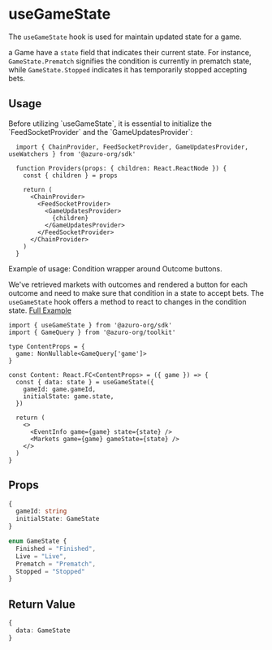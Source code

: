 
# useGameState

The `useGameState` hook is used for maintain updated state for a game.

a Game have a `state` field that indicates their current state. For instance, `GameState.Prematch` signifies the condition is currently in prematch state, while `GameState.Stopped` indicates it has temporarily stopped accepting bets.

## Usage

<Callout type="warning">
  Before utilizing `useGameState`, it is essential to initialize the `FeedSocketProvider` and the `GameUpdatesProvider`:

  ```tsx
    import { ChainProvider, FeedSocketProvider, GameUpdatesProvider, useWatchers } from '@azuro-org/sdk'

    function Providers(props: { children: React.ReactNode }) {
      const { children } = props

      return (
        <ChainProvider>
          <FeedSocketProvider>
            <GameUpdatesProvider>
              {children}
            </GameUpdatesProvider>
          </FeedSocketProvider>
        </ChainProvider>
      )
    }
  ```
</Callout>

<Callout type="info">
Example of usage: Condition wrapper around Outcome buttons.<br/>

We've retrieved markets with outcomes and rendered a button for each outcome and need to make sure that condition in a state to accept bets. The `useGameState` hook offers a method to react to changes in the condition state. [Full Example](https://github.com/Azuro-protocol/example-app/blob/main/src/app/%5BsportSlug%5D/%5BcountrySlug%5D/%5BleagueSlug%5D/%5BgameId%5D/page.tsx#L18)

```tsx
import { useGameState } from '@azuro-org/sdk'
import { GameQuery } from '@azuro-org/toolkit'

type ContentProps = {
  game: NonNullable<GameQuery['game']>
}

const Content: React.FC<ContentProps> = ({ game }) => {
  const { data: state } = useGameState({
    gameId: game.gameId,
    initialState: game.state,
  })

  return (
    <>
      <EventInfo game={game} state={state} />
      <Markets game={game} gameState={state} />
    </>
  )
}
```
</Callout>


## Props

```ts
{
  gameId: string
  initialState: GameState
}
```

```ts
enum GameState {
  Finished = "Finished",
  Live = "Live",
  Prematch = "Prematch",
  Stopped = "Stopped"
}
```

## Return Value

```ts
{
  data: GameState
}
```
